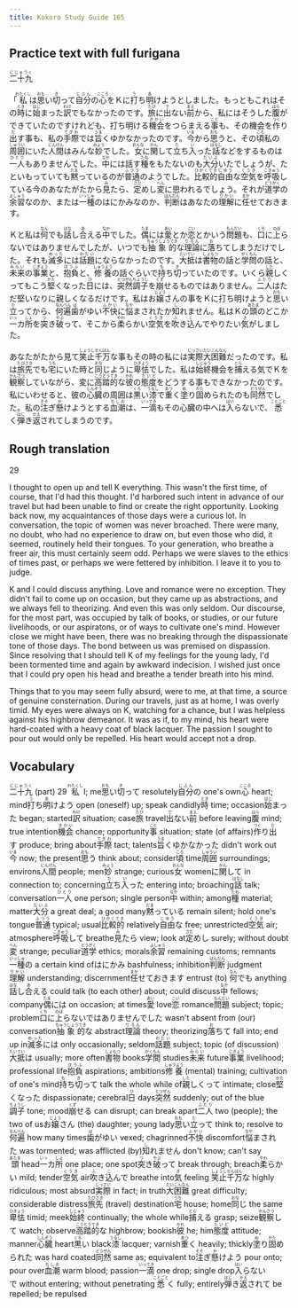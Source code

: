 ```yaml
---
title: Kokoro Study Guide 165
---
```


## Practice text with full furigana

<p>
<ruby><rb>二十九</rb><rt>にじゅうく</rt></ruby>
</p>

<p>
「<ruby><rb>私</rb><rt>わたくし</rt></ruby>は<ruby><rb>思</rb><rt>おも</rt></ruby>い<ruby><rb>切</rb><rt>き</rt></ruby>って<ruby><rb>自分</rb><rt>じぶん</rt></ruby>の<ruby><rb>心</rb><rt>こころ</rt></ruby>をＫに<ruby><rb>打</rb><rt>う</rt></ruby>ち<ruby><rb>明</rb><rt>あ</rt></ruby>けようとしました。もっともこれはその<ruby><rb>時</rb><rt>とき</rt></ruby>に<ruby><rb>始</rb><rt>はじ</rt></ruby>まった<ruby><rb>訳</rb><rt>わけ</rt></ruby>でもなかったのです。<ruby><rb>旅</rb><rt>たび</rt></ruby>に<ruby><rb>出</rb><rt>で</rt></ruby>ない<ruby><rb>前</rb><rt>まえ</rt></ruby>から、私にはそうした<ruby><rb>腹</rb><rt>はら</rt></ruby>ができていたのですけれども、打ち明ける<ruby><rb>機会</rb><rt>きかい</rt></ruby>をつらまえる<ruby><rb>事</rb><rt>こと</rt></ruby>も、その機会を<ruby><rb>作</rb><rt>つく</rt></ruby>り<ruby><rb>出</rb><rt>だ</rt></ruby>す事も、私の<ruby><rb>手際</rb><rt>てぎわ</rt></ruby>では<ruby><rb>旨</rb><rt>うま</rt></ruby>くゆかなかったのです。<ruby><rb>今</rb><rt>いま</rt></ruby>から<ruby><rb>思</rb><rt>おも</rt></ruby>うと、その<ruby><rb>頃</rb><rt>ころ</rt></ruby>私の<ruby><rb>周囲</rb><rt>しゅうい</rt></ruby>にいた<ruby><rb>人間</rb><rt>にんげん</rt></ruby>はみんな<ruby><rb>妙</rb><rt>みょう</rt></ruby>でした。<ruby><rb>女</rb><rt>おんな</rt></ruby>に<ruby><rb>関</rb><rt>かん</rt></ruby>して<ruby><rb>立</rb><rt>た</rt></ruby>ち<ruby><rb>入</rb><rt>い</rt></ruby>った<ruby><rb>話</rb><rt>はなし</rt></ruby>などをするものは<ruby><rb>一人</rb><rt>ひとり</rt></ruby>もありませんでした。<ruby><rb>中</rb><rt>なか</rt></ruby>には話す<ruby><rb>種</rb><rt>たね</rt></ruby>をもたないのも<ruby><rb>大分</rb><rt>だいぶ</rt></ruby>いたでしょうが、たといもっていても<ruby><rb>黙</rb><rt>だま</rt></ruby>っているのが<ruby><rb>普通</rb><rt>ふつう</rt></ruby>のようでした。<ruby><rb>比較的</rb><rt>ひかくてき</rt></ruby><ruby><rb>自由</rb><rt>じゆう</rt></ruby>な<ruby><rb>空気</rb><rt>くうき</rt></ruby>を<ruby><rb>呼吸</rb><rt>こきゅう</rt></ruby>している今のあなたがたから<ruby><rb>見</rb><rt>み</rt></ruby>たら、<ruby><rb>定</rb><rt>さだ</rt></ruby>めし<ruby><rb>変</rb><rt>へん</rt></ruby>に思われるでしょう。それが<ruby><rb>道学</rb><rt>どうがく</rt></ruby>の<ruby><rb>余習</rb><rt>よしゅう</rt></ruby>なのか、または<ruby><rb>一種</rb><rt>いっしゅ</rt></ruby>のはにかみなのか、<ruby><rb>判断</rb><rt>はんだん</rt></ruby>はあなたの<ruby><rb>理解</rb><rt>りかい</rt></ruby>に<ruby><rb>任</rb><rt>まか</rt></ruby>せておきます。
</p>

<p>
Ｋと私は<ruby><rb>何</rb><rt>なん</rt></ruby>でも<ruby><rb>話</rb><rt>はな</rt></ruby>し<ruby><rb>合</rb><rt>あ</rt></ruby>える<ruby><rb>中</rb><rt>なか</rt></ruby>でした。<ruby><rb>偶</rb><rt>たま</rt></ruby>には<ruby><rb>愛</rb><rt>あい</rt></ruby>とか<ruby><rb>恋</rb><rt>こい</rt></ruby>とかいう<ruby><rb>問題</rb><rt>もんだい</rt></ruby>も、<ruby><rb>口</rb><rt>くち</rt></ruby>に<ruby><rb>上</rb><rt>のぼ</rt></ruby>らないではありませんでしたが、いつでも<ruby><rb>抽象的</rb><rt>ちゅうしょうてき</rt></ruby>な<ruby><rb>理論</rb><rt>りろん</rt></ruby>に<ruby><rb>落</rb><rt>お</rt></ruby>ちてしまうだけでした。それも<ruby><rb>滅多</rb><rt>めった</rt></ruby>には<ruby><rb>話題</rb><rt>わだい</rt></ruby>にならなかったのです。<ruby><rb>大抵</rb><rt>たいてい</rt></ruby>は<ruby><rb>書物</rb><rt>しょもつ</rt></ruby>の話と<ruby><rb>学問</rb><rt>がくもん</rt></ruby>の話と、<ruby><rb>未来</rb><rt>みらい</rt></ruby>の<ruby><rb>事業</rb><rt>じぎょう</rt></ruby>と、<ruby><rb>抱負</rb><rt>ほうふ</rt></ruby>と、<ruby><rb>修養</rb><rt>しゅうよう</rt></ruby>の話ぐらいで<ruby><rb>持</rb><rt>も</rt></ruby>ち<ruby><rb>切</rb><rt>き</rt></ruby>っていたのです。いくら<ruby><rb>親</rb><rt>した</rt></ruby>しくってもこう<ruby><rb>堅</rb><rt>かた</rt></ruby>くなった<ruby><rb>日</rb><rt>ひ</rt></ruby>には、<ruby><rb>突然</rb><rt>とつぜん</rt></ruby><ruby><rb>調子</rb><rt>ちょうし</rt></ruby>を<ruby><rb>崩</rb><rt>くず</rt></ruby>せるものではありません。<ruby><rb>二人</rb><rt>ふたり</rt></ruby>はただ堅いなりに親しくなるだけです。私はお<ruby><rb>嬢</rb><rt>じょう</rt></ruby>さんの事をＫに打ち明けようと<ruby><rb>思</rb><rt>おも</rt></ruby>い<ruby><rb>立</rb><rt>た</rt></ruby>ってから、<ruby><rb>何遍</rb><rt>なんべん</rt></ruby><ruby><rb>歯</rb><rt>は</rt></ruby>がゆい<ruby><rb>不快</rb><rt>ふかい</rt></ruby>に<ruby><rb>悩</rb><rt>なや</rt></ruby>まされたか<ruby><rb>知</rb><rt>し</rt></ruby>れません。私はＫの<ruby><rb>頭</rb><rt>あたま</rt></ruby>のどこか<ruby><rb>一</rb><rt>いっ</rt></ruby>カ<ruby><rb>所</rb><rt>しょ</rt></ruby>を<ruby><rb>突</rb><rt>つ</rt></ruby>き<ruby><rb>破</rb><rt>やぶ</rt></ruby>って、そこから<ruby><rb>柔</rb><rt>やわ</rt></ruby>らかい<ruby><rb>空気</rb><rt>くうき</rt></ruby>を<ruby><rb>吹</rb><rt>ふ</rt></ruby>き<ruby><rb>込</rb><rt>こ</rt></ruby>んでやりたい<ruby><rb>気</rb><rt>き</rt></ruby>がしました。
</p>

<p>
あなたがたから見て<ruby><rb>笑止千万</rb><rt>しょうしせんばん</rt></ruby>な事もその時の私には<ruby><rb>実際</rb><rt>じっさい</rt></ruby><ruby><rb>大困難</rb><rt>だいこんなん</rt></ruby>だったのです。私は<ruby><rb>旅先</rb><rt>たびさき</rt></ruby>でも<ruby><rb>宅</rb><rt>うち</rt></ruby>にいた時と<ruby><rb>同</rb><rt>おな</rt></ruby>じように<ruby><rb>卑怯</rb><rt>ひきょう</rt></ruby>でした。私は<ruby><rb>始終</rb><rt>しじゅう</rt></ruby>機会を<ruby><rb>捕</rb><rt>とら</rt></ruby>える気でＫを<ruby><rb>観察</rb><rt>かんさつ</rt></ruby>していながら、変に<ruby><rb>高踏的</rb><rt>こうとうてき</rt></ruby>な<ruby><rb>彼</rb><rt>かれ</rt></ruby>の<ruby><rb>態度</rb><rt>たいど</rt></ruby>をどうする事もできなかったのです。私にいわせると、彼の<ruby><rb>心臓</rb><rt>しんぞう</rt></ruby>の周囲は<ruby><rb>黒</rb><rt>くろ</rt></ruby>い<ruby><rb>漆</rb><rt>うるし</rt></ruby>で<ruby><rb>重</rb><rt>あつ</rt></ruby>く<ruby><rb>塗</rb><rt>ぬ</rt></ruby>り<ruby><rb>固</rb><rt>かた</rt></ruby>められたのも<ruby><rb>同然</rb><rt>どうぜん</rt></ruby>でした。私の<ruby><rb>注</rb><rt>そそ</rt></ruby>ぎ<ruby><rb>懸</rb><rt>か</rt></ruby>けようとする<ruby><rb>血潮</rb><rt>ちしお</rt></ruby>は、<ruby><rb>一滴</rb><rt>いってき</rt></ruby>もその心臓の中へは<ruby><rb>入</rb><rt>はい</rt></ruby>らないで、<ruby><rb>悉</rb><rt>ことごと</rt></ruby>く<ruby><rb>弾</rb><rt>はじ</rt></ruby>き<ruby><rb>返</rb><rt>かえ</rt></ruby>されてしまうのです。
</p>


## Rough translation

29

I thought to open up and tell K everything. This wasn't the first time, of course, that I'd had this thought. I'd harbored such intent in advance of our travel but had been unable to find or create the right opportunity. Looking back now, my acquaintances of those days were a curious lot. In conversation, the topic of women was never broached. There were many, no doubt, who had no experience to draw on, but even those who did, it seemed, routinely held their tongues. To your generation, who breathe a freer air, this must certainly seem odd. Perhaps we were slaves to the ethics of times past, or perhaps we were fettered by inhibition. I leave it to you to judge.

K and I could discuss anything. Love and romance were no exception. They didn't fail to come up on occasion, but they came up as abstractions, and we always fell to theorizing. And even this was only seldom. Our discourse, for the most part, was occupied by talk of books, or studies, or our future livelihoods, or our aspiratons, or of ways to cultivate one's mind. However close we might have been, there was no breaking through the dispassionate tone of those days. The bond between us was premised on dispassion. Since resolving that I should tell K of my feelings for the young lady, I'd been tormented time and again by awkward indecision. I wished just once that I could pry open his head and breathe a tender breath into his mind.

Things that to you may seem fully absurd, were to me, at that time, a source of genuine consternation. During our travels, just as at home, I was overly timid. My eyes were always on K, watching for a chance, but I was helpless against his highbrow demeanor. It was as if, to my mind, his heart were hard-coated with a heavy coat of black lacquer. The passion I sought to pour out would only be repelled. His heart would accept not a drop.    


## Vocabulary

<p>
<span class="vocabstudy"><ruby><rb>二十九</rb><rt>にじゅうく</rt></ruby>&nbsp;(part) 29</span>
<span class="vocabstudy"><ruby><rb>私</rb><rt>わたくし</rt></ruby>&nbsp;I; me</span><span class="vocabstudy"><ruby><rb>思</rb><rt>おも</rt></ruby>い<ruby><rb>切</rb><rt>き</rt></ruby>って&nbsp;resolutely</span><span class="vocabstudy"><ruby><rb>自分</rb><rt>じぶん</rt></ruby>の&nbsp;one's own</span><span class="vocabstudy"><ruby><rb>心</rb><rt>こころ</rt></ruby>&nbsp;heart; mind</span><span class="vocabstudy"><ruby><rb>打</rb><rt>う</rt></ruby>ち<ruby><rb>明</rb><rt>あ</rt></ruby>けよう&nbsp;open (oneself) up; speak candidly</span><span class="vocabstudy"><ruby><rb>時</rb><rt>とき</rt></ruby>&nbsp;time; occasion</span><span class="vocabstudy"><ruby><rb>始</rb><rt>はじ</rt></ruby>まった&nbsp;began; started</span><span class="vocabstudy"><ruby><rb>訳</rb><rt>わけ</rt></ruby>&nbsp;situation; case</span><span class="vocabstudy"><ruby><rb>旅</rb><rt>たび</rt></ruby>&nbsp;travel</span><span class="vocabstudy"><ruby><rb>出</rb><rt>で</rt></ruby>ない<ruby><rb>前</rb><rt>まえ</rt></ruby>&nbsp;before leaving</span><span class="vocabstudy"><ruby><rb>腹</rb><rt>はら</rt></ruby>&nbsp;mind; true intention</span><span class="vocabstudy"><ruby><rb>機会</rb><rt>きかい</rt></ruby>&nbsp;chance; opportunity</span><span class="vocabstudy"><ruby><rb>事</rb><rt>こと</rt></ruby>&nbsp;situation; state (of affairs)</span><span class="vocabstudy"><ruby><rb>作</rb><rt>つく</rt></ruby>り<ruby><rb>出</rb><rt>だ</rt></ruby>す&nbsp;produce; bring about</span><span class="vocabstudy"><ruby><rb>手際</rb><rt>てぎわ</rt></ruby>&nbsp;tact; talents</span><span class="vocabstudy"><ruby><rb>旨</rb><rt>うま</rt></ruby>くゆかなかった&nbsp;didn't work out</span><span class="vocabstudy"><ruby><rb>今</rb><rt>いま</rt></ruby>&nbsp;now; the present</span><span class="vocabstudy"><ruby><rb>思</rb><rt>おも</rt></ruby>う&nbsp;think about; consider</span><span class="vocabstudy"><ruby><rb>頃</rb><rt>ころ</rt></ruby>&nbsp;time</span><span class="vocabstudy"><ruby><rb>周囲</rb><rt>しゅうい</rt></ruby>&nbsp;surroundings; environs</span><span class="vocabstudy"><ruby><rb>人間</rb><rt>にんげん</rt></ruby>&nbsp;people; men</span><span class="vocabstudy"><ruby><rb>妙</rb><rt>みょう</rt></ruby>&nbsp;strange; curious</span><span class="vocabstudy"><ruby><rb>女</rb><rt>おんな</rt></ruby>&nbsp;women</span><span class="vocabstudy">に<ruby><rb>関</rb><rt>かん</rt></ruby>して&nbsp;in connection to; concerning</span><span class="vocabstudy"><ruby><rb>立</rb><rt>た</rt></ruby>ち<ruby><rb>入</rb><rt>い</rt></ruby>った&nbsp;entering into; broaching</span><span class="vocabstudy"><ruby><rb>話</rb><rt>はなし</rt></ruby>&nbsp;talk; conversation</span><span class="vocabstudy"><ruby><rb>一人</rb><rt>ひとり</rt></ruby>&nbsp;one person; single person</span><span class="vocabstudy"><ruby><rb>中</rb><rt>なか</rt></ruby>&nbsp;within; among</span><span class="vocabstudy"><ruby><rb>種</rb><rt>たね</rt></ruby>&nbsp;material; matter</span><span class="vocabstudy"><ruby><rb>大分</rb><rt>だいぶ</rt></ruby>&nbsp;a great deal; a good many</span><span class="vocabstudy"><ruby><rb>黙</rb><rt>だま</rt></ruby>っている&nbsp;remain silent; hold one's tongue</span><span class="vocabstudy"><ruby><rb>普通</rb><rt>ふつう</rt></ruby>&nbsp;typical; usual</span><span class="vocabstudy"><ruby><rb>比較的</rb><rt>ひかくてき</rt></ruby>&nbsp;relatively</span><span class="vocabstudy"><ruby><rb>自由</rb><rt>じゆう</rt></ruby>な&nbsp;free; unrestricted</span><span class="vocabstudy"><ruby><rb>空気</rb><rt>くうき</rt></ruby>&nbsp;air; atmosphere</span><span class="vocabstudy"><ruby><rb>呼吸</rb><rt>こきゅう</rt></ruby>して&nbsp;breathe</span><span class="vocabstudy"><ruby><rb>見</rb><rt>み</rt></ruby>たら&nbsp;view; look at</span><span class="vocabstudy"><ruby><rb>定</rb><rt>さだ</rt></ruby>めし&nbsp;surely; without doubt</span><span class="vocabstudy"><ruby><rb>変</rb><rt>へん</rt></ruby>&nbsp;strange; peculiar</span><span class="vocabstudy"><ruby><rb>道学</rb><rt>どうがく</rt></ruby>&nbsp;ethics; morals</span><span class="vocabstudy"><ruby><rb>余習</rb><rt>よしゅう</rt></ruby>&nbsp;remaining customs; remnants</span><span class="vocabstudy"><ruby><rb>一種</rb><rt>いっしゅ</rt></ruby>の&nbsp;a certain kind of</span><span class="vocabstudy">はにかみ&nbsp;bashfulness; inhibition</span><span class="vocabstudy"><ruby><rb>判断</rb><rt>はんだん</rt></ruby>&nbsp;judgment</span><span class="vocabstudy"><ruby><rb>理解</rb><rt>りかい</rt></ruby>&nbsp;understanding; discernment</span><span class="vocabstudy"><ruby><rb>任</rb><rt>まか</rt></ruby>せておきます&nbsp;entrust (to)</span>
<span class="vocabstudy"><ruby><rb>何</rb><rt>なん</rt></ruby>でも&nbsp;anything</span><span class="vocabstudy"><ruby><rb>話</rb><rt>はな</rt></ruby>し<ruby><rb>合</rb><rt>あ</rt></ruby>える&nbsp;could talk (to each other) about; could discuss</span><span class="vocabstudy"><ruby><rb>中</rb><rt>なか</rt></ruby>&nbsp;fellows; company</span><span class="vocabstudy"><ruby><rb>偶</rb><rt>たま</rt></ruby>には&nbsp;on occasion; at times</span><span class="vocabstudy"><ruby><rb>愛</rb><rt>あい</rt></ruby>&nbsp;love</span><span class="vocabstudy"><ruby><rb>恋</rb><rt>こい</rt></ruby>&nbsp;romance</span><span class="vocabstudy"><ruby><rb>問題</rb><rt>もんだい</rt></ruby>&nbsp;subject; topic; problem</span><span class="vocabstudy"><ruby><rb>口</rb><rt>くち</rt></ruby>に<ruby><rb>上</rb><rt>のぼ</rt></ruby>らないではありませんでした&nbsp;wasn't absent from (our) conversation</span><span class="vocabstudy"><ruby><rb>抽象的</rb><rt>ちゅうしょうてき</rt></ruby>な&nbsp;abstract</span><span class="vocabstudy"><ruby><rb>理論</rb><rt>りろん</rt></ruby>&nbsp;theory; theorizing</span><span class="vocabstudy"><ruby><rb>落</rb><rt>お</rt></ruby>ちて&nbsp;fall into; end up in</span><span class="vocabstudy"><ruby><rb>滅多</rb><rt>めった</rt></ruby>には&nbsp;only occasionally; seldom</span><span class="vocabstudy"><ruby><rb>話題</rb><rt>わだい</rt></ruby>&nbsp;subject; topic (of discussion)</span><span class="vocabstudy"><ruby><rb>大抵</rb><rt>たいてい</rt></ruby>は&nbsp;usually; more often</span><span class="vocabstudy"><ruby><rb>書物</rb><rt>しょもつ</rt></ruby>&nbsp;books</span><span class="vocabstudy"><ruby><rb>学問</rb><rt>がくもん</rt></ruby>&nbsp;studies</span><span class="vocabstudy"><ruby><rb>未来</rb><rt>みらい</rt></ruby>&nbsp;future</span><span class="vocabstudy"><ruby><rb>事業</rb><rt>じぎょう</rt></ruby>&nbsp;livelihood; professional life</span><span class="vocabstudy"><ruby><rb>抱負</rb><rt>ほうふ</rt></ruby>&nbsp;aspirations; ambitions</span><span class="vocabstudy"><ruby><rb>修養</rb><rt>しゅうよう</rt></ruby>&nbsp;(mental) training; cultivation of one's mind</span><span class="vocabstudy"><ruby><rb>持</rb><rt>も</rt></ruby>ち<ruby><rb>切</rb><rt>き</rt></ruby>って&nbsp;talk the whole while of</span><span class="vocabstudy"><ruby><rb>親</rb><rt>した</rt></ruby>しくって&nbsp;intimate; close</span><span class="vocabstudy"><ruby><rb>堅</rb><rt>かた</rt></ruby>くなった&nbsp;dispassionate; cerebral</span><span class="vocabstudy"><ruby><rb>日</rb><rt>ひ</rt></ruby>&nbsp;days</span><span class="vocabstudy"><ruby><rb>突然</rb><rt>とつぜん</rt></ruby>&nbsp;suddenly; out of the blue</span><span class="vocabstudy"><ruby><rb>調子</rb><rt>ちょうし</rt></ruby>&nbsp;tone; mood</span><span class="vocabstudy"><ruby><rb>崩</rb><rt>くず</rt></ruby>せる&nbsp;can disrupt; can break apart</span><span class="vocabstudy"><ruby><rb>二人</rb><rt>ふたり</rt></ruby>&nbsp;two (people); the two of us</span><span class="vocabstudy">お<ruby><rb>嬢</rb><rt>じょう</rt></ruby>さん&nbsp;(the) daughter; young lady</span><span class="vocabstudy"><ruby><rb>思</rb><rt>おも</rt></ruby>い<ruby><rb>立</rb><rt>た</rt></ruby>って&nbsp;think to; resolve to</span><span class="vocabstudy"><ruby><rb>何遍</rb><rt>なんべん</rt></ruby>&nbsp;how many times</span><span class="vocabstudy"><ruby><rb>歯</rb><rt>は</rt></ruby>がゆい&nbsp;vexed; chagrinned</span><span class="vocabstudy"><ruby><rb>不快</rb><rt>ふかい</rt></ruby>&nbsp;discomfort</span><span class="vocabstudy"><ruby><rb>悩</rb><rt>なや</rt></ruby>まされた&nbsp;was tormented; was afflicted (by)</span><span class="vocabstudy"><ruby><rb>知</rb><rt>し</rt></ruby>れません&nbsp;don't know; can't say</span><span class="vocabstudy"><ruby><rb>頭</rb><rt>あたま</rt></ruby>&nbsp;head</span><span class="vocabstudy"><ruby><rb>一</rb><rt>いっ</rt></ruby>カ<ruby><rb>所</rb><rt>しょ</rt></ruby>&nbsp;one place; one spot</span><span class="vocabstudy"><ruby><rb>突</rb><rt>つ</rt></ruby>き<ruby><rb>破</rb><rt>やぶ</rt></ruby>って&nbsp;break through; breach</span><span class="vocabstudy"><ruby><rb>柔</rb><rt>やわ</rt></ruby>らかい&nbsp;mild; tender</span><span class="vocabstudy"><ruby><rb>空気</rb><rt>くうき</rt></ruby>&nbsp;air</span><span class="vocabstudy"><ruby><rb>吹</rb><rt>ふ</rt></ruby>き<ruby><rb>込</rb><rt>こ</rt></ruby>んで&nbsp;breathe into</span><span class="vocabstudy"><ruby><rb>気</rb><rt>き</rt></ruby>&nbsp;feeling</span>
<span class="vocabstudy"><ruby><rb>笑止千万</rb><rt>しょうしせんばん</rt></ruby>な&nbsp;highly ridiculous; most absurd</span><span class="vocabstudy"><ruby><rb>実際</rb><rt>じっさい</rt></ruby>&nbsp;in fact; in truth</span><span class="vocabstudy"><ruby><rb>大困難</rb><rt>だいこんなん</rt></ruby>&nbsp;great difficulty; considerable distress</span><span class="vocabstudy"><ruby><rb>旅先</rb><rt>たびさき</rt></ruby>&nbsp;(travel) destination</span><span class="vocabstudy"><ruby><rb>宅</rb><rt>うち</rt></ruby>&nbsp;house; home</span><span class="vocabstudy"><ruby><rb>同</rb><rt>おな</rt></ruby>じ&nbsp;the same</span><span class="vocabstudy"><ruby><rb>卑怯</rb><rt>ひきょう</rt></ruby>&nbsp;timid; meek</span><span class="vocabstudy"><ruby><rb>始終</rb><rt>しじゅう</rt></ruby>&nbsp;continually; the whole while</span><span class="vocabstudy"><ruby><rb>捕</rb><rt>とら</rt></ruby>える&nbsp;grasp; seize</span><span class="vocabstudy"><ruby><rb>観察</rb><rt>かんさつ</rt></ruby>して&nbsp;watch; observe</span><span class="vocabstudy"><ruby><rb>高踏的</rb><rt>こうとうてき</rt></ruby>な&nbsp;highbrow; bookish</span><span class="vocabstudy"><ruby><rb>彼</rb><rt>かれ</rt></ruby>&nbsp;he; him</span><span class="vocabstudy"><ruby><rb>態度</rb><rt>たいど</rt></ruby>&nbsp;attitude; manner</span><span class="vocabstudy"><ruby><rb>心臓</rb><rt>しんぞう</rt></ruby>&nbsp;heart</span><span class="vocabstudy"><ruby><rb>黒</rb><rt>くろ</rt></ruby>い&nbsp;black</span><span class="vocabstudy"><ruby><rb>漆</rb><rt>うるし</rt></ruby>&nbsp;lacquer; varnish</span><span class="vocabstudy"><ruby><rb>重</rb><rt>あつ</rt></ruby>く&nbsp;heavily; thickly</span><span class="vocabstudy"><ruby><rb>塗</rb><rt>ぬ</rt></ruby>り<ruby><rb>固</rb><rt>かた</rt></ruby>められた&nbsp;was hard coated</span><span class="vocabstudy"><ruby><rb>同然</rb><rt>どうぜん</rt></ruby>&nbsp;same as; equivalent to</span><span class="vocabstudy"><ruby><rb>注</rb><rt>そそ</rt></ruby>ぎ<ruby><rb>懸</rb><rt>か</rt></ruby>けよう&nbsp;pour onto; pour over</span><span class="vocabstudy"><ruby><rb>血潮</rb><rt>ちしお</rt></ruby>&nbsp;warm blood; passion</span><span class="vocabstudy"><ruby><rb>一滴</rb><rt>いってき</rt></ruby>&nbsp;one drop; single drop</span><span class="vocabstudy"><ruby><rb>入</rb><rt>はい</rt></ruby>らないで&nbsp;without entering; without penetrating</span><span class="vocabstudy"><ruby><rb>悉</rb><rt>ことごと</rt></ruby>く&nbsp;fully; entirely</span><span class="vocabstudy"><ruby><rb>弾</rb><rt>はじ</rt></ruby>き<ruby><rb>返</rb><rt>かえ</rt></ruby>されて&nbsp;be repelled; be repulsed</span>
</p>
